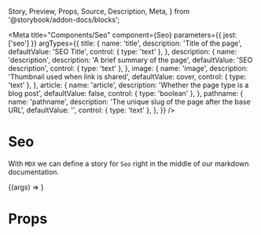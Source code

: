   Story,
  Preview,
  Props,
  Source,
  Description,
  Meta,
} from '@storybook/addon-docs/blocks';

<Meta
  title="Components/Seo"
  component={Seo}
  parameters={{ jest: ['seo'] }}
  argTypes={{
    title: {
      name: 'title',
      description: 'Title of the page',
      defaultValue: 'SEO Title',
      control: { type: 'text' },
    },
    description: {
      name: 'description',
      description: 'A brief summary of the page',
      defaultValue: 'SEO description',
      control: { type: 'text' },
    },
    image: {
      name: 'image',
      description: 'Thumbnail used when link is shared',
      defaultValue: cover,
      control: { type: 'text' },
    },
    article: {
      name: 'article',
      description: 'Whether the page type is a blog post',
      defaultValue: false,
      control: { type: 'boolean' },
    },
    pathname: {
      name: 'pathname',
      description: 'The unique slug of the page after the base URL',
      defaultValue: '',
      control: { type: 'text' },
    },
  }}
/>

# Seo

With `MDX` we can define a story for `Seo` right in the middle of our
markdown documentation.

<Preview>
  <Story
    name="default"
    args={{
      title: 'SEO Title',
      description: 'Description of the SEO',
      image: cover,
      article: true,
      pathname: 'blog-post-1',
    }}
  >
    {(args) => <Seo {...args} />}
  </Story>
</Preview>

# Props

<Props story="default" />
